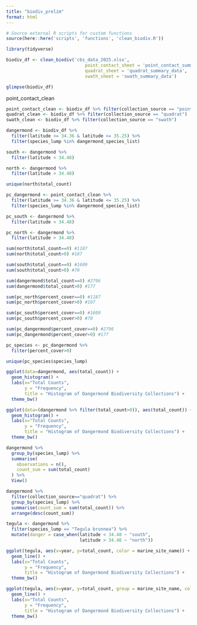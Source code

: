 ```yaml
---
title: "biodiv_prelim"
format: html
---
```


```r
# Source external R scripts for custom functions
source(here::here('scripts', 'functions', 'clean_biodiv.R'))

```

```r
library(tidyverse)
```


```r
biodiv_df <- clean_biodiv('cbs_data_2025.xlsx',
                              point_contact_sheet = 'point_contact_summary_layered',
                              quadrat_sheet = 'quadrat_summary_data',
                              swath_sheet = 'swath_summary_data')
```

```r
glimpse(biodiv_df)
```


point_contact_clean 
```r
point_contact_clean <- biodiv_df %>% filter(collection_source == "point contact")
quadrat_clean <- biodiv_df %>% filter(collection_source == "quadrat")
swath_clean <- biodiv_df %>% filter(collection_source == "swath")
```

```r
dangermond <- biodiv_df %>% 
  filter(latitude >= 34.36 & latitude <= 35.25) %>% 
  filter(species_lump %in% dangermond_species_list)

south <- dangermond %>% 
  filter(latitude < 34.48)

north <- dangermond %>% 
  filter(latitude > 34.48)
```
```r
unique(north$total_count)
```

```r
pc_dangermond <- point_contact_clean %>% 
  filter(latitude >= 34.36 & latitude <= 35.25) %>% 
  filter(species_lump %in% dangermond_species_list)

pc_south <- dangermond %>% 
  filter(latitude < 34.48)

pc_north <- dangermond %>% 
  filter(latitude > 34.48)
```

```r
sum(north$total_count==0) #1187
sum(north$total_count>0) #107

sum(south$total_count==0) #1609
sum(south$total_count>0) #70

sum(dangermond$total_count==0) #2796
sum(dangermond$total_count>0) #177
```

```r
sum(pc_north$percent_cover==0) #1187
sum(pc_north$percent_cover>0) #107

sum(pc_south$percent_cover==0) #1609
sum(pc_south$percent_cover>0) #70

sum(pc_dangermond$percent_cover==0) #2796
sum(pc_dangermond$percent_cover>0) #177
```

```r
pc_species <- pc_dangermond %>% 
  filter(percent_cover>0)

unique(pc_species$species_lump)
```


```r
ggplot(data=dangermond, aes(total_count)) +
  geom_histogram() +
  labs(x="Total Counts",
       y = "Frequency",
       title = "Histogram of Dangermond Biodiversity Collections") +
  theme_bw()
```

```r
ggplot(data=(dangermond %>% filter(total_count>0)), aes(total_count)) +
  geom_histogram() +
  labs(x="Total Counts",
       y = "Frequency",
       title = "Histogram of Dangermond Biodiversity Collections") +
  theme_bw()
```



```r
dangermond %>% 
  group_by(species_lump) %>% 
  summarise(
    observations = n(),
    count_sum = sum(total_count)
  ) %>% 
  View()
```

```r
dangermond %>% 
  filter(collection_source=="quadrat") %>% 
  group_by(species_lump) %>% 
  summarise(count_sum = sum(total_count)) %>% 
  arrange(desc(count_sum))
```

```r
tegula <- dangermond %>% 
  filter(species_lump == "Tegula brunnea") %>% 
  mutate(danger = case_when(latitude < 34.48 ~ "south",
                            latitude > 34.48 ~ "north"))
```

```r
ggplot(tegula, aes(x=year, y=total_count, color = marine_site_name)) +
  geom_line() +
  labs(x="Total Counts",
       y = "Frequency",
       title = "Histogram of Dangermond Biodiversity Collections") +
  theme_bw() 
```

```r
ggplot(tegula, aes(x=year, y=total_count, group = marine_site_name, color = danger)) +
  geom_line() +
  labs(x="Total Counts",
       y = "Frequency",
       title = "Histogram of Dangermond Biodiversity Collections") +
  theme_bw() 
```

